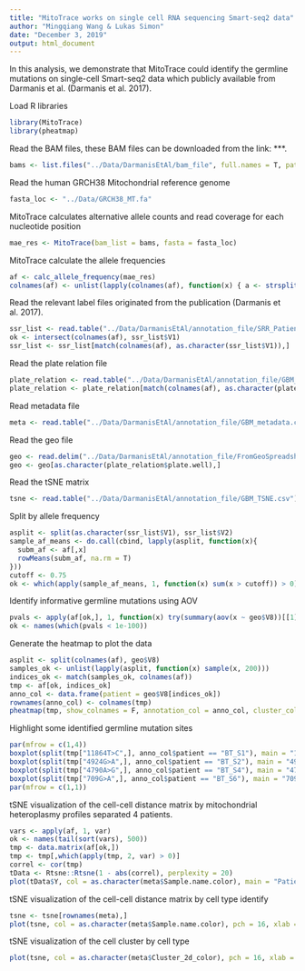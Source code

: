 ```yaml
---
title: "MitoTrace works on single cell RNA sequencing Smart-seq2 data"
author: "Mingqiang Wang & Lukas Simon"
date: "December 3, 2019"
output: html_document
---
```


In this analysis, we demonstrate that MitoTrace could identify the germline mutations on single-cell Smart-seq2 data which publicly available from Darmanis et al. (Darmanis et al. 2017).

Load R libraries
```r
library(MitoTrace)
library(pheatmap)
```

Read the BAM files, these BAM files can be downloaded from the link: ***.
```r
bams <- list.files("../Data/DarmanisEtAl/bam_file", full.names = T, pattern = ".bam$")
```

Read the human GRCH38 Mitochondrial reference genome
```r
fasta_loc <- "../Data/GRCH38_MT.fa"
```

MitoTrace calculates alternative allele counts and read coverage for each nucleotide position
```r
mae_res <- MitoTrace(bam_list = bams, fasta = fasta_loc)
```

MitoTrace calculate the allele frequencies
```r
af <- calc_allele_frequency(mae_res)
colnames(af) <- unlist(lapply(colnames(af), function(x) { a <- strsplit(x, "\\.") [[1]][1]}))
```

Read the relevant label files originated from the publication (Darmanis et al. 2017).
```r
ssr_list <- read.table("../Data/DarmanisEtAl/annotation_file/SRR_Patient_all_list_sorted", sep = "\t")
ok <- intersect(colnames(af), ssr_list$V1)
ssr_list <- ssr_list[match(colnames(af), as.character(ssr_list$V1)),]
```

Read the plate relation file
```r
plate_relation <- read.table("../Data/DarmanisEtAl/annotation_file/GBM_SRA_plate_relation", sep = "\t", header = T)
plate_relation <- plate_relation[match(colnames(af), as.character(plate_relation$sra)),]
```

Read metadata file
```r
meta <- read.table("../Data/DarmanisEtAl/annotation_file/GBM_metadata.csv")
```

Read the geo file
```r
geo <- read.delim("../Data/DarmanisEtAl/annotation_file/FromGeoSpreadsheet.tsv", row.names = 1)
geo <- geo[as.character(plate_relation$plate.well),]
```

Read the tSNE matrix
```r
tsne <- read.table("../Data/DarmanisEtAl/annotation_file/GBM_TSNE.csv")
```

Split by allele frequency
```r
asplit <- split(as.character(ssr_list$V1), ssr_list$V2)
sample_af_means <- do.call(cbind, lapply(asplit, function(x){
  subm_af <- af[,x]
  rowMeans(subm_af, na.rm = T)
}))
cutoff <- 0.75
ok <- which(apply(sample_af_means, 1, function(x) sum(x > cutoff)) > 0)
```

Identify informative germline mutations using AOV
```r
pvals <- apply(af[ok,], 1, function(x) try(summary(aov(x ~ geo$V8))[[1]][1, 5]))
ok <- names(which(pvals < 1e-100))
```

Generate the heatmap to plot the data
```r
asplit <- split(colnames(af), geo$V8)
samples_ok <- unlist(lapply(asplit, function(x) sample(x, 200)))
indices_ok <- match(samples_ok, colnames(af))
tmp <- af[ok, indices_ok]
anno_col <- data.frame(patient = geo$V8[indices_ok])
rownames(anno_col) <- colnames(tmp)
pheatmap(tmp, show_colnames = F, annotation_col = anno_col, cluster_cols = T)
```

Highlight some identified germline mutation sites
```r
par(mfrow = c(1,4))
boxplot(split(tmp["11864T>C",], anno_col$patient == "BT_S1"), main = "11864T>C", xlab = "BT_S1", ylab = "Alternative allele frequency")
boxplot(split(tmp["4924G>A",], anno_col$patient == "BT_S2"), main = "4924G>A", xlab = "BT_S2", ylab = "Alternative allele frequency")
boxplot(split(tmp["4790A>G",], anno_col$patient == "BT_S4"), main = "4790A>G", xlab = "BT_S4", ylab = "Alternative allele frequency")
boxplot(split(tmp["709G>A",], anno_col$patient == "BT_S6"), main = "709G>A", xlab = "BT_S6", ylab = "Alternative allele frequency")
par(mfrow = c(1,1))
```


tSNE visualization of the cell-cell distance matrix by mitochondrial heteroplasmy profiles separated 4 patients.
```r
vars <- apply(af, 1, var)
ok <- names(tail(sort(vars), 500))
tmp <- data.matrix(af[ok,])
tmp <- tmp[,which(apply(tmp, 2, var) > 0)]
correl <- cor(tmp)
tData <- Rtsne::Rtsne(1 - abs(correl), perplexity = 20)
plot(tData$Y, col = as.character(meta$Sample.name.color), main = "Patient", pch =20)
```

tSNE visualization of the cell-cell distance matrix by cell type identify
```r
tsne <- tsne[rownames(meta),]
plot(tsne, col = as.character(meta$Sample.name.color), pch = 16, xlab = "tSNE1", ylab = "tSNE2")
```

tSNE visualization of the cell cluster by cell type
```r
plot(tsne, col = as.character(meta$Cluster_2d_color), pch = 16, xlab = "tSNE1", ylab = "tSNE2")
```





```r


```
